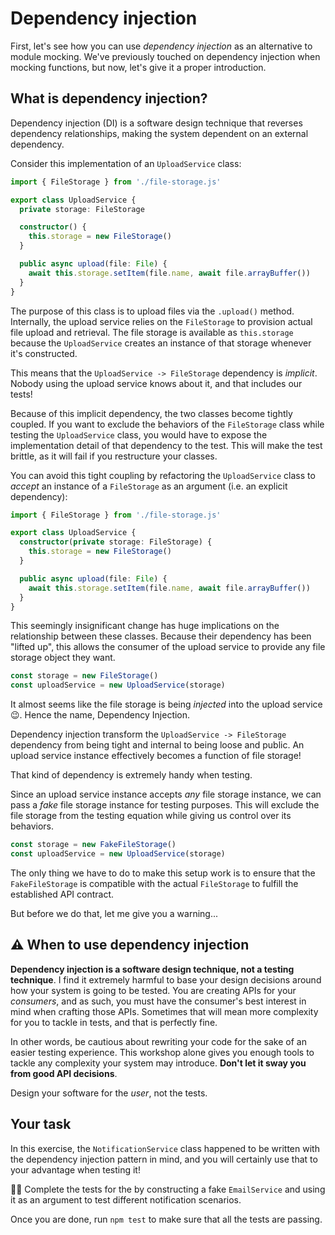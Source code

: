 # Dependency injection

<EpicVideo url="https://www.epicweb.dev/workshops/mocking-techniques-in-vitest/modules/dependency-injection" />

First, let's see how you can use _dependency injection_ as an alternative to module mocking. We've previously touched on dependency injection when mocking functions, but now, let's give it a proper introduction.

## What is dependency injection?

Dependency injection (DI) is a software design technique that reverses dependency relationships, making the system dependent on an external dependency.

Consider this implementation of an `UploadService` class:

```ts
import { FileStorage } from './file-storage.js'

export class UploadService {
  private storage: FileStorage

  constructor() {
    this.storage = new FileStorage()
  }

  public async upload(file: File) {
    await this.storage.setItem(file.name, await file.arrayBuffer())
  }
}
```

The purpose of this class is to upload files via the `.upload()` method. Internally, the upload service relies on the `FileStorage` to provision actual file upload and retrieval. The file storage is available as `this.storage` because the `UploadService` creates an instance of that storage whenever it's constructed.

This means that the `UploadService -> FileStorage` dependency is _implicit_. Nobody using the upload service knows about it, and that includes our tests!

Because of this implicit dependency, the two classes become tightly coupled. If you want to exclude the behaviors of the `FileStorage` class while testing the `UploadService` class, you would have to expose the implementation detail of that dependency to the test. This will make the test brittle, as it will fail if you restructure your classes.

You can avoid this tight coupling by refactoring the `UploadService` class to _accept_ an instance of a `FileStorage` as an argument (i.e. an explicit dependency):

```ts add=4 remove=5
import { FileStorage } from './file-storage.js'

export class UploadService {
  constructor(private storage: FileStorage) {
    this.storage = new FileStorage()
  }

  public async upload(file: File) {
    await this.storage.setItem(file.name, await file.arrayBuffer())
  }
}
```

This seemingly insignificant change has huge implications on the relationship between these classes. Because their dependency has been "lifted up", this allows the consumer of the upload service to provide any file storage object they want.

```ts highlight=2
const storage = new FileStorage()
const uploadService = new UploadService(storage)
```

<callout-info>It almost seems like the file storage is being _injected_ into the upload service :wink:. Hence the name, Dependency Injection.</callout-info>

Dependency injection transform the `UploadService -> FileStorage` dependency from being tight and internal to being loose and public. An upload service instance effectively becomes a function of file storage!

That kind of dependency is extremely handy when testing.

Since an upload service instance accepts _any_ file storage instance, we can pass a _fake_ file storage instance for testing purposes. This will exclude the file storage from the testing equation while giving us control over its behaviors.

```ts highlight=1
const storage = new FakeFileStorage()
const uploadService = new UploadService(storage)
```

The only thing we have to do to make this setup work is to ensure that the `FakeFileStorage` is compatible with the actual `FileStorage` to fulfill the established API contract.

But before we do that, let me give you a warning...

## :warning: When to use dependency injection

**Dependency injection is a software design technique, not a testing technique**. I find it extremely harmful to base your design decisions around how your system is going to be tested. You are creating APIs for your _consumers_, and as such, you must have the consumer's best interest in mind when crafting those APIs. Sometimes that will mean more complexity for you to tackle in tests, and that is perfectly fine.

In other words, be cautious about rewriting your code for the sake of an easier testing experience. This workshop alone gives you enough tools to tackle any complexity your system may introduce. **Don't let it sway you from good API decisions**.

<callout-info class="important">Design your software for the _user_, not the tests.</callout-info>

## Your task

In this exercise, the `NotificationService` class happened to be written with the dependency injection pattern in mind, and you will certainly use that to your advantage when testing it!

👨‍💼 Complete the tests for the <InlineFile file="notification-service.test.ts" /> by constructing a fake `EmailService` and using it as an argument to test different notification scenarios.

Once you are done, run `npm test` to make sure that all the tests are passing.
